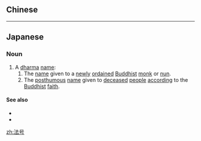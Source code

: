 {{also|法號}}
==Chinese==
{{zh-see|法號}}

----

==Japanese==
{{ja-kanjitab|ほう|ごう|yomi=o}}

===Noun===
{{ja-noun|ほうごう}}

# A [[dharma]] [[name]]:
## The [[name]] given to a [[new]]ly [[ordain]]ed [[Buddhist]] [[monk]] or [[nun]].
## The [[posthumous]] [[name]] given to [[deceased]] [[people]] [[accord]]ing to the [[Buddhist]] [[faith]].

====See also====
* {{pedialite|lang=ja}}
* {{pedialite|Dharma name}}

[[zh:法号]]